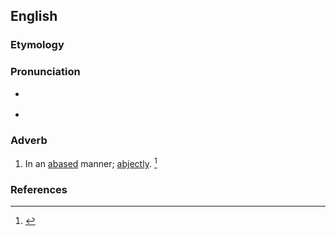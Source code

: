==English==

===Etymology===
{{suffix|abased|ly|lang=en}}

===Pronunciation===
* {{a|RP}} {{IPA|/əˈbeɪs.ɪd.li/|lang=en}}
* {{a|GenAm}} {{IPA|/əˈbeɪs.əd.li/|lang=en}}

===Adverb===
{{en-adv}}

# In an [[abase]]d manner; [[abjectly]]. {{defdate|First attested from 1350 to 1470.}}<ref>{{R:SOED5|page=2}}</ref>

===References===
<references/>